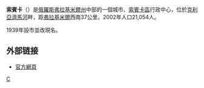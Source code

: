 {{coord|55|59|N|40|01|E|display=title}}
'''索賓卡'''（{{lang-ru|Со́бинка}}）是[[俄羅斯|俄羅斯]][[弗拉基米爾州|弗拉基米爾州]]中部的一個城市、[[索賓卡區|索賓卡區]]行政中心，位於[[克利亞濟馬河|克利亞濟馬河]]畔，距[[弗拉基米尔_(俄罗斯)|弗拉基米爾]]西南37公里。2002年人口21,054人。

1939年設市並改現名。

==外部链接==
* [https://web.archive.org/web/20090206033519/http://sobinka.ru/index.php 官方網頁]

{{弗拉基米爾州城市}}
{{Authority control}}
[[Category:弗拉基米爾州城市|С]]